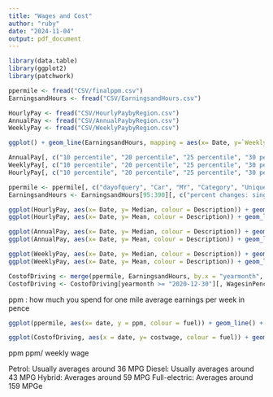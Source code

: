 ```yaml
---
title: "Wages and Cost"
author: "ruby"
date: "2024-11-04"
output: pdf_document
---
```


```r
library(data.table)
library(ggplot2)
library(patchwork)
```

```r
ppermile <- fread("CSV/finalppm.csv")
EarningsandHours <- fread("CSV/EarningsandHours.csv")

HourlyPay <- fread("CSV/HourlyPaybyRegion.csv")
AnnualPay <- fread("CSV/AnnualPaybyRegion.csv")
WeeklyPay <- fread("CSV/WeeklyPaybyRegion.csv")
```

```r
ggplot() + geom_line(EarningsandHours, mapping = aes(x= Date, y=`Weekly earnings`, colour = "red")) + geom_line(EarningsandHours,  mapping = aes(x = Date, y = `Average weekly hours of work:All workers`))+ theme_classic()
```


```r
AnnualPay[, c("10 percentile", "20 percentile", "25 percentile", "30 percentile", "40 percentile", "50 percentile", "60 percentile", "70 percentile", "80 percentile", "90 percentile"):=NULL]
WeeklyPay[, c("10 percentile", "20 percentile", "25 percentile", "30 percentile", "40 percentile", "50 percentile", "60 percentile", "70 percentile", "80 percentile", "90 percentile"):=NULL]
HourlyPay[, c("10 percentile", "20 percentile", "25 percentile", "30 percentile", "40 percentile", "50 percentile", "60 percentile", "70 percentile", "80 percentile", "90 percentile"):=NULL]

ppermile <- ppermile[, c("dayofquery", "Car", "MY", "Category", "UniqueID", "DirectDebitComparison", "DirectDebitComparisonNight"):=NULL][, yearmonth := lubridate::round_date(date, "months")]
EarningsandHours <- EarningsandHours[95:390][, c("percent changes: single month", "percent changes: 3 month average", "EndDate") :=NULL]
```

```r
ggplot(HourlyPay, aes(x= Date, y= Median, colour = Description)) + geom_line() + theme_classic()+ ylab("Median hourly pay (£)")
ggplot(HourlyPay, aes(x= Date, y= Mean, colour = Description)) + geom_line() + theme_classic() + ylab("Mean hourly pay (£)")

ggplot(AnnualPay, aes(x= Date, y= Median, colour = Description)) + geom_line() + theme_classic()+ ylab("Median annual pay (£)")
ggplot(AnnualPay, aes(x= Date, y= Mean, colour = Description)) + geom_line() + theme_classic() + ylab("Mean annual pay (£)")

ggplot(WeeklyPay, aes(x= Date, y= Median, colour = Description)) + geom_line() + theme_classic()+ ylab("Median weekly pay (£)")
ggplot(WeeklyPay, aes(x= Date, y= Mean, colour = Description)) + geom_line() + theme_classic() + ylab("Mean weekly pay (£)")
```


```r
CostofDriving <- merge(ppermile, EarningsandHours, by.x = "yearmonth", by.y="Date", all = TRUE)
CostofDriving <- CostofDriving[yearmonth >= "2020-12-30"][, WagesinPence := `Weekly earnings` * 100][, costwage := (WagesinPence / ppm)/ `Average weekly hours of work:All workers` ]
```

ppm : how much you spend for one mile
average earnings per week in pence

```r
ggplot(ppermile, aes(x= date, y = ppm, colour = fuel)) + geom_line() + theme_classic()+ ylim(0, NA) + theme(legend.position = "bottom") + ylab("Pence per mile")

ggplot(CostofDriving, aes(x = date, y= costwage, colour = fuel)) + geom_line() + theme_classic()+ ylim(0, NA)+ theme(legend.position = "bottom") + ylab("Hours worked to drive x miles")
```
ppm 
ppm/ weekly wage 


Petrol: Usually averages around 36 MPG
Diesel: Usually averages around 43 MPG
Hybrid: Averages around 59 MPG
Full-electric: Averages around 159 MPGe
